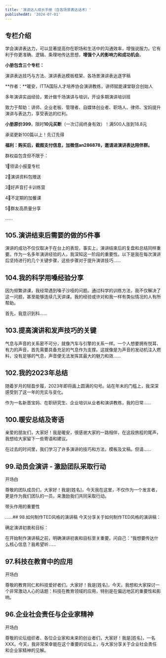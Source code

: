 ```yaml
---
title: '演讲达人成长手册（含各场景表达话术）'
publishedAt: '2024-07-01'
---
```


## 专栏介绍

学会演讲表达力，可以显著提高你在职场和生活中的沟通效率，增强说服力。它有利于你更准确、逻辑、条理地传达思想，**增强个人的影响力和成功机会**。

**小册包含三个专栏：**

演讲表达技巧与方法、演讲表达模板框架、各场景演讲表达逐字稿

**作者：**暖安，ITTA国际人才培养协会演讲教练，讲师赋能课堂联合创始人

多年演讲实战经验，累计做千场演讲与培训，开设多期演讲培训班

致力于帮助：讲师、企业老板、管理者、自媒体创业者、职场人、律师、宝妈提升演讲与表达力，享受表达的红利。

**小册原价399**，限时**10元买断**（一次订阅终身有效）！满500人涨到18.8元

承诺更新100篇以上！先订先得

**福利：**购买后，截图支付信息，加微信an286878，邀请进**演讲表达陪伴群。**

群权益包含但不限于：

1⃣领读小报童专栏

2⃣演讲资料包赠送

3⃣好声音打卡训练营

4⃣不定期的加餐课

5⃣群友高质量分享

......


## 105.演讲结束后需要的做的5件事
演讲的成功不仅仅取决于在台上的表现，事实上，演讲结束后的复盘和总结同样重要。作为一名多年演讲经验的人，我深知这一阶段的重要性。以下是我在每次演讲后坚持进行的几个关键步骤，这些步骤对于提升演讲技巧......

## 104.我的科学用嗓经验分享
因为频繁讲课，我经常遇到嗓子沙哑的问题。通过科学的训练方法，我不仅解决了这一问题，甚至能够连续几天讲课。我的经验或许对和我一样有类似情况的人有所帮助。

首先，我意识到科......

## 103.提高演讲和发声技巧的关键
气息与声音的关系密不可分，就像汽车与引擎的关系一样。一个人想要拥有悦耳、有力的声音，首先需要具备充足的气息作为支撑。这就像是为声音的发动机注入燃料，没有足够的气息，声音便无法发挥其最大的魅力和效......

## 102.我的2023年总结
随着岁月的轻盈步履，2023年即将画上圆满的句号。站在年末的门槛上，我深深感受到了这一年的充实与变化。

作为一名新晋宝妈、在职研究生、企业培训从业者和演讲教练，我的日常......

## 100.暖安总结及寄语
亲爱的朋友们，大家好！我是暖安，很感谢大家的一路相伴，在这段旅程的尾声，我想给大家留下一些寄语和建议。

在过去的时间里，我们学习了许多演讲的技巧和方法，模板及文稿。但请......

## 99.动员会演讲 - 激励团队采取行动
开场白

尊敬的团队成员们，大家好！我是[姓名]，今天我在这里，不仅作为一个发言者，更是作为我们团队的一员，来激励我们共同采取行动。

带头作用的重要性

......## 98.如何制作TED风格的演讲稿
今天分享关于如何制作TED风格的演讲稿：

确定演讲初衷和目标：

在开始制作演讲稿之前，明确演讲初衷和目标至关重要。问自己：“我想要传达什么核心信息？我希望听......

## 97.科技在教育中的应用
开场白

尊敬的教育同仁和科技爱好者们，大家好！我是[姓名]，今天，我想和大家探讨一个非常激动人心的话题：科技在教育领域的应用，特别是在偏远地区的重要性和影响。

## 96.企业社会责任与企业家精神
开场白

尊敬的论坛组织者、各位企业家和未来的创业者们，大家好！我是[姓名]，一名XXX。今天，我非常荣幸能在这个重要的论坛上，与大家分享关于企业社会责任和企业家精神的见解。

